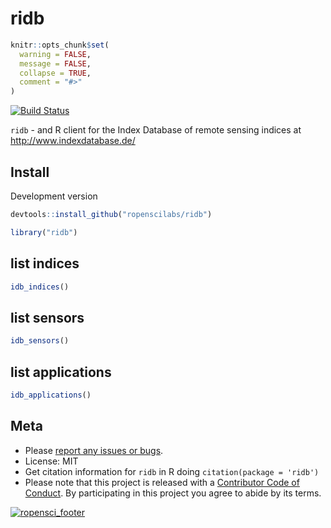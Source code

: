ridb
====

```r
knitr::opts_chunk$set(
  warning = FALSE,
  message = FALSE,
  collapse = TRUE,
  comment = "#>"
)
```

[![Build Status](https://travis-ci.org/ropenscilabs/ridb.svg?branch=master)](https://travis-ci.org/ropenscilabs/ridb)

`ridb` - and R client for the Index Database of remote sensing indices at <http://www.indexdatabase.de/>

## Install

Development version

```r
devtools::install_github("ropenscilabs/ridb")
```

```r
library("ridb")
```

## list indices

```r
idb_indices()
```


## list sensors

```r
idb_sensors()
```

## list applications

```r
idb_applications()
```

## Meta

* Please [report any issues or bugs](https://github.com/ropenscilabs/ridb/issues).
* License: MIT
* Get citation information for `ridb` in R doing `citation(package = 'ridb')`
* Please note that this project is released with a [Contributor Code of Conduct](CONDUCT.md). By participating in this project you agree to abide by its terms.

[![ropensci_footer](https://ropensci.org/public_images/github_footer.png)](https://ropensci.org)
